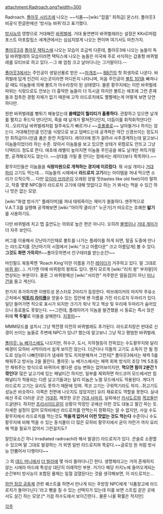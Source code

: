 attachment:Radroach.png?width=300

Radroach. [[폴아웃 시리즈]]에 나오는 ~~식품~~[wiki:"잡몹" 최하급] 몬스터.  폴아웃3 비공식 한글판에선 '방사능 바퀴'라고 표기했다.

[[방사능]]의 영향으로 거대해진 [[바퀴벌레]]. 거대 돌연변이 바퀴벌레라는 설정은 KKnD처럼 포스트 아포칼립스 세계관에서는 심심치않게 나오는 편이며 여기서도 마찬가지.

[[폴아웃3]]과 [[폴아웃 택틱스]]에 나오는 모습이 조금씩 다른데, 폴아웃3에 나오는 놈들이 독일 바퀴벌레의 모습이라면 택틱스에 나오는 놈들은 미국에 주로 서식하는 갑충형 바퀴벌레를 모티브로 하고 있다.--그 왜 엄청 크고 날아다니는 그거말이다.--

[[폴아웃3]]에서는 주인공이 생일선물로 받은 ~~[[마개조]]~~ [[BB건]]의 첫 희생자로 나온다. 바퀴벌레 답게 인간이 사는곳이라면 어디든지 나타나며, 처음 주인공이 [[볼트 101]]을 빠져나갈 때도 이놈들에 의해 볼트가 아수라장이 된 상태였다. 물론 황무지에는 이런 바퀴벌레 따위는 식량으로도 안보는 더 흉악한 놈들이 더 득시글 하지만 볼트는 애초에 그런 존재들과 접촉한 경험 자체가 없기 때문에 고작 라드로치에도 쩔쩔매는게 어떻게 보면 당연하다만.

원판 바퀴벌레를 뻥튀기 해놓았는데 '''쓸떼없이 퀄리티가 훌륭하다'''. 관찰하고 있으면 날개를 펼치고 푸드덕 댄다던지, 죽을 때 날개가 펼쳐진다던지, 더듬이를 휘적휘적댄다던지...오리지날 바퀴벌레처럼 질주속도가 빠르거나 ~~[[호롤롤로]]~~ 날아들거나 하지는 않는다. 거대해진만큼 인간을 식량으로 보고 덤벼드는데 공격력은 약간 신경쓰이는 정도지만 최하급이니만큼 폼은 완전 저질이다. 레이더에 뭔가 걸려서 사주경계하는데 알고보니 이놈들이었더라 하는 수준. 앉아서 이놈들을 보고 있으면 상태가 위험로도 안뜨고 그냥 디텍티드 정도로 뜬다. 애초에 레벨이 높아지면 이놈들 주인공을 봐도 날개만 퍼득거릴뿐, 공격해오지도 않는다. ~~상대를 가릴 줄 안다는 점에서는 레이더보다 똑똑하다.~~

황무지인들은 이놈들을 '''식량자원으로 개척하는 경지에 이르렀다'''. 뭐 사실 개미나 [[거대 파리]] 고기도 먹는데…. 이놈들의 시체에서 '''라드로치 고기'''라는 아이템을 꺼내 먹으면 소리가 으적으적…. 다만 [[모이라 브라운]]이 오래된 양말 맛(tastes like old feet)이라 말하고, 작중 몇몇 NPC들이 라드로치 고기에 대해 맛없다고 하는 거 봐서는 먹을 수 있긴 하나 맛은 없는 모양.

[wiki:"화염 방사기" 플레이머]를 꺼내 태워죽이는 재미가 쏠쏠하다. 맨주먹으로 V.A.T.S를 실행해 공격해보면 [wiki:"아이작 클라크" 누군가]가 떠오르는 호쾌한 '''밟기'''를 사용하기도.

다만 바퀴벌레 치고 맵 출연도는 의외로 높은 편은 아니다. 오히려 [[몰렛]]이나 [[거대 개미]]가 더 자주 보인다.

버그를 이용해서 갓난아기인채로 볼트를 나가는 플레이를 하게 되면, 탈출 도중에 만나는 라드로치를 갓난아기의 시점에서 [wiki:"크고 아름다운" 크고 아름답게] 볼 수 있다. '''그것도 화면 가득히!!'''~~폴아웃하면서 안구테러를 받는순간!~~

마인필드 북동쪽엔 'Roach King'이란 이름을 가진 [[레이더]]가 거주하고 있다. 말 그대로 [[바퀴 왕]](…). 거기엔 아예 바퀴왕의 왕좌도 있다. 왠지 모르게 [wiki:"리치 왕" 부자왕]이 연상되는 부분이다. 물론 그 바퀴왕께선 [wiki:"서리한" 저주받은 얼음검]이 아닌 [[미니건]]을 들고 계신다.

한가지 추가하자면 이벤트성 몬스터로 2마리가 등장한다. 락브레이커의 마지막 주유소 근처에서 '''[[빅토리 라이플]]'''을 얻을수 있는 집안에 왠 이름을 가진 라드로치 두마리가 있다. 일단 들어가면 적으로 표시가 되지만 크기가 워낙 작고 책상 및 우리에 두마리가 숨어있으니 동료들도 못찾는다. ~~그런데, 플레이어가 이놈을 발견했을 시 동료는 즉시 앉은 뒤에 '''딱 두발'''로 이들을 살해한다. [[지못미]]~~

MMM모드를 설치시 그냥 핵전쟁 이전의 바퀴벌레도 추가된다. 라드로치랑은 반대로 신경이 쓰이는 놈들로 주변에 NPC가 있나? 했는데 알고보니 그냥 작고 평범한 바퀴벌레.

[[폴아웃: 뉴 베가스]]에도 나오지만, 하수구, 도시, 지하철등이 잔뜩있는 수도황무지와 달리 배경이 모하비 사막이라서 쉽게 보이진 않는다. 더군다나 이들의 고기도 소독이 안 될 정도로 성능이 나빠진데다가 냄새와 맛도 지저분해져서 그런지[* 폴아웃3에서는 체력 5를 채워주고 방사능 2을 올린다. 폴아웃: 뉴 베가스에서는 체력 회복 방식이 초당 1씩 5초동안 채워주는 방식으로 바뀌어서 별다른 성능 변화는 없어보이지만, '''먹으면 힘이 2분간 1 깎인다'''! 많은 날고기에 있는 패널티긴 하지만, 일부를 제외하면 하드코어 모드에서만 힘 패널티가 적용되는 다른 날고기들과는 달리 이놈은 노멀 모드에서도 적용된다. 게다가 라드로치 고기는 요리도 못하기 때문에 잉여. 겍코 고기는 구워먹기라도 하지...쥐고기도 성능은 비슷하다. 이쪽은 전편에 나오지도 않았지만] 요리 재료로도 역할을 못한다. 실내에선 주로 더러운 곳은 [[거대쥐]], 깨끗한 곳은 [[거대 사마귀]], 실외에선 [[카사도르]]와 [[겍코]]들만 드글댄다. 하지만 [[프리사이드]]같이 상황이 막장인 곳에선 이런 것도 대놓고 팔긴 파는 듯. 자세한 설정이 없어 모하비에선 라드로치를 안먹는지 정확히는 알 수 없지만, 사실 수도황무지에서 라드로치를 먹는것도 '''먹을게 없어서 이런 맛없는 것도 먹는다''' 수준이니 수도황무지에 비해 먹을 수 있는 동식물이 더 많은 모하비 황무지에서 굳이 저런거 까지 요리해 먹을 필요가 없어서 그런걸지도?

잘린요소긴 하나 Irradiated radroach라 해서 발광(!) 라드로치가 있다. 콘솔로 소환할 수 있으며 말 그대로 발광하는 거 외엔 일반 라드로치와 똑같다.~~글로잉 원 처럼 방사능 안뿜어서 다행이다~~

그 외 [[데드 머니]]에서 [[더 빌라]]에 몇 마리 돌아다니긴 한다. 생명체라고는 거의 존재하지 않는 시에라 마드레 특성상 대단히 이례적인 부분. 거기다 해당 카지노에 들어오게되는 순간부터 방사능이 포함된 물체는 일절 검열된다는 것을 생각해보면, 이 라드로치는...

[[하얀 장갑 공동체]] 관련 퀘스트를 하면서 만나게 되는 주방장 NPC에게 '식품창고에 라드로치가 돌아다닌다.'라고 뻥을 칠 수 있는 선택지가 있는데 이를 보면 스트립 같은 곳에서도 살긴 하는 모양.[* 가끔 하수도에서 보이긴한다.. 물론 나올 확률은 적지만]

[[각주]]
